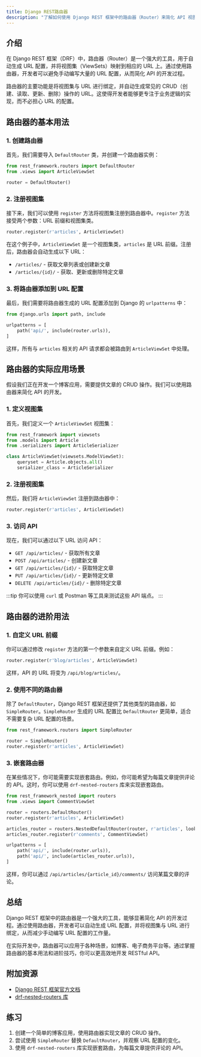 ```yaml
---
title: Django REST路由器
description: "了解如何使用 Django REST 框架中的路由器（Router）来简化 API 视图的注册和管理。"
---
```


## 介绍

在 Django REST 框架（DRF）中，路由器（Router）是一个强大的工具，用于自动生成 URL 配置，并将视图集（ViewSets）映射到相应的 URL 上。通过使用路由器，开发者可以避免手动编写大量的 URL 配置，从而简化 API 的开发过程。

路由器的主要功能是将视图集与 URL 进行绑定，并自动生成常见的 CRUD（创建、读取、更新、删除）操作的 URL。这使得开发者能够更专注于业务逻辑的实现，而不必担心 URL 的配置。

## 路由器的基本用法

### 1. 创建路由器

首先，我们需要导入 `DefaultRouter` 类，并创建一个路由器实例：

```python
from rest_framework.routers import DefaultRouter
from .views import ArticleViewSet

router = DefaultRouter()
```

### 2. 注册视图集

接下来，我们可以使用 `register` 方法将视图集注册到路由器中。`register` 方法接受两个参数：URL 前缀和视图集类。

```python
router.register(r'articles', ArticleViewSet)
```

在这个例子中，`ArticleViewSet` 是一个视图集类，`articles` 是 URL 前缀。注册后，路由器会自动生成以下 URL：

- `/articles/` - 获取文章列表或创建新文章
- `/articles/{id}/` - 获取、更新或删除特定文章

### 3. 将路由器添加到 URL 配置

最后，我们需要将路由器生成的 URL 配置添加到 Django 的 `urlpatterns` 中：

```python
from django.urls import path, include

urlpatterns = [
    path('api/', include(router.urls)),
]
```

这样，所有与 `articles` 相关的 API 请求都会被路由到 `ArticleViewSet` 中处理。

## 路由器的实际应用场景

假设我们正在开发一个博客应用，需要提供文章的 CRUD 操作。我们可以使用路由器来简化 API 的开发。

### 1. 定义视图集

首先，我们定义一个 `ArticleViewSet` 视图集：

```python
from rest_framework import viewsets
from .models import Article
from .serializers import ArticleSerializer

class ArticleViewSet(viewsets.ModelViewSet):
    queryset = Article.objects.all()
    serializer_class = ArticleSerializer
```

### 2. 注册视图集

然后，我们将 `ArticleViewSet` 注册到路由器中：

```python
router.register(r'articles', ArticleViewSet)
```

### 3. 访问 API

现在，我们可以通过以下 URL 访问 API：

- `GET /api/articles/` - 获取所有文章
- `POST /api/articles/` - 创建新文章
- `GET /api/articles/{id}/` - 获取特定文章
- `PUT /api/articles/{id}/` - 更新特定文章
- `DELETE /api/articles/{id}/` - 删除特定文章

:::tip
你可以使用 `curl` 或 Postman 等工具来测试这些 API 端点。
:::

## 路由器的进阶用法

### 1. 自定义 URL 前缀

你可以通过修改 `register` 方法的第一个参数来自定义 URL 前缀。例如：

```python
router.register(r'blog/articles', ArticleViewSet)
```

这样，API 的 URL 将变为 `/api/blog/articles/`。

### 2. 使用不同的路由器

除了 `DefaultRouter`，Django REST 框架还提供了其他类型的路由器，如 `SimpleRouter`。`SimpleRouter` 生成的 URL 配置比 `DefaultRouter` 更简单，适合不需要复杂 URL 配置的场景。

```python
from rest_framework.routers import SimpleRouter

router = SimpleRouter()
router.register(r'articles', ArticleViewSet)
```

### 3. 嵌套路由器

在某些情况下，你可能需要实现嵌套路由。例如，你可能希望为每篇文章提供评论的 API。这时，你可以使用 `drf-nested-routers` 库来实现嵌套路由。

```python
from rest_framework_nested import routers
from .views import CommentViewSet

router = routers.DefaultRouter()
router.register(r'articles', ArticleViewSet)

articles_router = routers.NestedDefaultRouter(router, r'articles', lookup='article')
articles_router.register(r'comments', CommentViewSet)

urlpatterns = [
    path('api/', include(router.urls)),
    path('api/', include(articles_router.urls)),
]
```

这样，你可以通过 `/api/articles/{article_id}/comments/` 访问某篇文章的评论。

## 总结

Django REST 框架中的路由器是一个强大的工具，能够显著简化 API 的开发过程。通过使用路由器，开发者可以自动生成 URL 配置，并将视图集与 URL 进行绑定，从而减少手动编写 URL 配置的工作量。

在实际开发中，路由器可以应用于各种场景，如博客、电子商务平台等。通过掌握路由器的基本用法和进阶技巧，你可以更高效地开发 RESTful API。

## 附加资源

- [Django REST 框架官方文档](https://www.django-rest-framework.org/)
- [drf-nested-routers 库](https://github.com/alanjds/drf-nested-routers)

## 练习

1. 创建一个简单的博客应用，使用路由器实现文章的 CRUD 操作。
2. 尝试使用 `SimpleRouter` 替换 `DefaultRouter`，并观察 URL 配置的变化。
3. 使用 `drf-nested-routers` 库实现嵌套路由，为每篇文章提供评论的 API。
